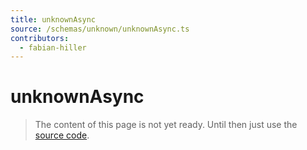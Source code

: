 ```yaml
---
title: unknownAsync
source: /schemas/unknown/unknownAsync.ts
contributors:
  - fabian-hiller
---
```


# unknownAsync

> The content of this page is not yet ready. Until then just use the [source code](https://github.com/fabian-hiller/valibot/blob/main/library/src/schemas/unknown/unknownAsync.ts).
